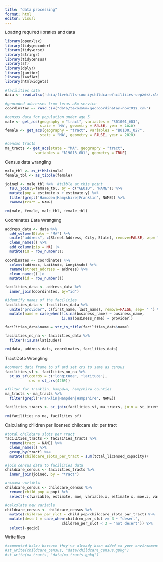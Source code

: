 ```yaml
---
title: "data processing"
format: html
editor: visual
---
```


Loading required libraries and data

```r
library(openxlsx)
library(tidygeocoder)
library(tidyverse)
library(stringr)
library(tidycensus)
library(sf)
library(dplyr)
library(janitor)
library(leaflet)
library(htmlwidgets)

#facilities data
data <- read.xlsx("data/fivehills-countychildcarefacilities-sep2022.xlsx", fillMergedCells=TRUE)

#geocoded addresses from texas a&m service
coordinates <- read.csv("data/texasa&m-geocoordinates-nov2022.csv")

#census data for population under age 5
male <- get_acs(geography = "tract", variables = "B01001_003",
                state = "MA", geometry = FALSE, year = 2020) 
female <- get_acs(geography = "tract", variables = "B01001_027",
                state = "MA", geometry = FALSE, year = 2020)

#census tracts
ma_tracts <- get_acs(state = "MA", geography = "tract",
              variables = "B19013_001", geometry = TRUE)

```

Census data wrangling

```r
male_tbl <- as_tibble(male)
female_tbl <- as_tibble(female)

joined <- male_tbl %>%  #tibble at this point
  full_join(y=female_tbl, by = c("GEOID", "NAME")) %>% 
  mutate(pop = estimate.x + estimate.y) %>% 
  filter(grepl('Hampden|Hampshire|Franklin', NAME)) %>% 
  rename(tract = NAME)

rm(male, female, male_tbl, female_tbl)
```

Coordinates Data Wrangling

```r
address_data <- data %>% 
  add_column(State = "MA") %>% 
  unite("address", c(Street.Address, City, State), remove=FALSE, sep= " ") %>% 
  clean_names() %>% 
  add_column(zip = NA) |>
  mutate(id = row_number())

coordinates <- coordinates %>% 
  select(address, Latitude, Longitude) %>% 
  rename(street_address = address) %>% 
  clean_names() |>
  mutate(id = row_number())

facilities_data <- address_data %>% 
  inner_join(coordinates, by="id")

#identify names of the facilities
facilities_data <- facilities_data %>%
  unite("provider", c(first_name, last_name), remove=FALSE, sep= " ") %>% 
  mutate(name = case_when(!is.na(business_name) ~ business_name,
                          is.na(business_name) ~ provider))

facilities_data$name = str_to_title(facilities_data$name)

facilities_no_na <- facilities_data %>% 
  filter(!is.na(latitude))

rm(data, address_data, coordinates, facilities_data)

```

Tract Data Wrangling

```r
#convert data frame to sf and set crs to same as census
facilities_sf <- facilities_no_na %>% 
  st_as_sf(coords = c("longitude", "latitude"),
           crs = st_crs(4269))

#filter for franklin, hampden, hampshire counties
ma_tracts <- ma_tracts %>% 
  filter(grepl('Franklin|Hampden|Hampshire', NAME))

facilities_tracts <- st_join(facilities_sf, ma_tracts, join = st_intersects)

rm(facilities_no_na, facilities_sf)

```

Calculating children per licensed childcare slot per tract

```r
#total childcare slots per tract
facilities_tracts <- facilities_tracts %>% 
  rename(tract = NAME) %>% 
  clean_names() %>% 
  group_by(tract) %>% 
  mutate(childcare_slots_per_tract = sum(total_licensed_capacity))

#join census data to facilities data
childcare_census <- facilities_tracts %>% 
  inner_join(joined, by = "tract")

#rename variable
childcare_census <- childcare_census %>% 
  rename(child_pop = pop) %>% 
  select(-c(variable, estimate, moe, variable.x, estimate.x, moe.x, variable.y, estimate.y, moe.y))

#calculate new variable
childcare_census <- childcare_census %>% 
  mutate(children_per_slot = child_pop/childcare_slots_per_tract) %>% 
  mutate(desert = case_when(children_per_slot >= 3 ~ "desert",
                          children_per_slot < 3 ~ "not desert")) %>%
  select(-geoid)
```

Write files

```r
#commented below because they've already been added to your environment
#st_write(childcare_census, "data/childcare_census.gpkg")
#st_write(ma_tracts, "data/ma_tracts.gpkg")
```

